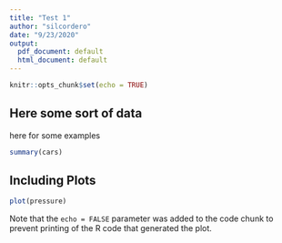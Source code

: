 ```yaml
---
title: "Test 1"
author: "silcordero"
date: "9/23/2020"
output:
  pdf_document: default
  html_document: default
---
```


```r
knitr::opts_chunk$set(echo = TRUE)
```

## Here some sort of data

here for some examples 

```r
summary(cars)
```

## Including Plots



```r
plot(pressure)
```

Note that the `echo = FALSE` parameter was added to the code chunk to prevent printing of the R code that generated the plot.
